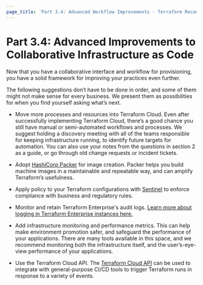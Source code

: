 ```yaml
---
page_title: 'Part 3.4: Advanced Workflow Improvements - Terraform Recommended Practices'
---
```


# Part 3.4: Advanced Improvements to Collaborative Infrastructure as Code

Now that you have a collaborative interface and workflow for provisioning, you have a solid framework for improving your practices even further.

The following suggestions don’t have to be done in order, and some of them might not make sense for every business. We present them as possibilities for when you find yourself asking what’s next.

* Move more processes and resources into Terraform Cloud. Even after successfully implementing Terraform Cloud, there’s a good chance you still have manual or semi-automated workflows and processes. We suggest holding a discovery meeting with all of the teams responsible for keeping infrastructure running, to identify future targets for automation. You can also use your notes from the questions in section 2 as a guide, or go through old change requests or incident tickets.

* Adopt [HashiCorp Packer](https://www.packer.io/) for image creation. Packer helps you build machine images in a maintainable and repeatable way, and can amplify Terraform’s usefulness.

* Apply policy to your Terraform configurations with [Sentinel](/cloud-docs/sentinel) to enforce compliance with business and
  regulatory rules.

* Monitor and retain Terraform Enterprise's audit logs. [Learn more about logging in Terraform Enterprise instances here.](/enterprise/admin/infrastructure/logging)

* Add infrastructure monitoring and performance metrics. This can help make environment promotion safer, and safeguard the performance of your applications. There are many tools available in this space, and we recommend monitoring both the infrastructure itself, and the user’s-eye-view performance of your applications.

* Use the Terraform Cloud API. The [Terraform Cloud API](/cloud-docs/api-docs) can be used to integrate with general-purpose CI/CD tools to trigger Terraform runs in response to a variety of events.
